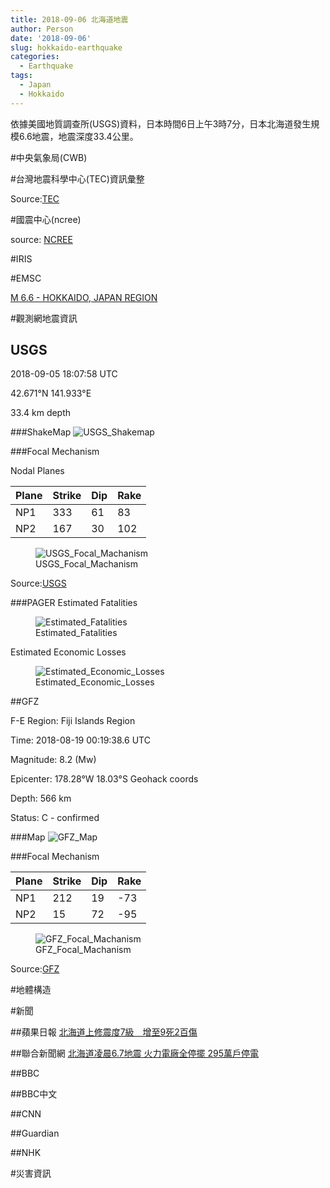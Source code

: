 ```yaml
---
title: 2018-09-06 北海道地震
author: Person
date: '2018-09-06'
slug: hokkaido-earthquake
categories:
  - Earthquake
tags:
  - Japan
  - Hokkaido
---
```


依據美國地質調查所(USGS)資料，日本時間6日上午3時7分，日本北海道發生規模6.6地震，地震深度33.4公里。

#中央氣象局(CWB)

[]()


#台灣地震科學中心(TEC)資訊彙整

[]()


Source:[TEC](http://tec.earth.sinica.edu.tw/new_web/index.php)


#國震中心(ncree)

[]()

source: [NCREE](http://www.ncree.org/)

#IRIS

[]()


#EMSC

[M 6.6 - HOKKAIDO, JAPAN REGION](https://www.emsc-csem.org/Earthquake/earthquake.php?id=711209)


#觀測網地震資訊

## USGS

2018-09-05 18:07:58 UTC 

42.671°N 141.933°E

33.4 km depth

###ShakeMap
![USGS_Shakemap]()

###Focal Mechanism

Nodal Planes

| Plane | Strike | Dip  | Rake |
| ----- | ------ | ---- | ---- |
| NP1   | 333    | 61   |  83  |
| NP2   | 167    | 30   | 102  |

![USGS_Focal_Machanism]()

Source:[USGS](https://earthquake.usgs.gov/earthquakes/eventpage/us2000h8ty#executive)

###PAGER
Estimated Fatalities

![Estimated_Fatalities](images/20180906/us1000gcii_alertfatal_small.png)

Estimated Economic Losses

![Estimated_Economic_Losses](images/20180906/us1000gcii_alertecon_small.png)


##GFZ

F-E Region:	Fiji Islands Region	

Time:	2018-08-19 00:19:38.6 UTC

Magnitude:	8.2 (Mw)

Epicenter:	178.28°W  18.03°S  Geohack coords

Depth:	566 km

Status:	C - confirmed


###Map
![GFZ_Map](images/20180906/gfz2018rkrd.jpg)

###Focal Mechanism

| Plane | Strike | Dip  | Rake |
| ----- | ------ | ---- | ---- |
|  NP1  |  212   |  19  |  -73 |
|  NP2  |   15   |  72  |  -95 |


![GFZ_Focal_Machanism](images/20180906/gfz2018rkrd_bb.png)

Source:[GFZ](http://geofon.gfz-potsdam.de/eqinfo/event.php?id=gfz2018rkrd)

#地體構造

[](http://earthjay.com/)

#新聞

##蘋果日報
[北海道上修震度7級　增至9死2百傷](https://tw.appledaily.com/new/realtime/20180906/1424736/)

##聯合新聞網
[北海道凌晨6.7地震 火力電廠全停擺 295萬戶停電](https://udn.com/news/story/6812/3351422)

##BBC
[]()

##BBC中文
[]()

##CNN
[]()

##Guardian
[]()

##NHK
[]()


#災害資訊



